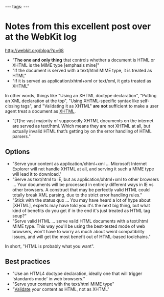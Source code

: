 ---
tags:
---
= Notes from this excellent post over at the WebKit log =

http://webkit.org/blog/?p=68

* "'''The one and only thing''' that controls whether a document is HTML or XHTML is the MIME type [emphasis mine]"
* "If the document is served with a text/html MIME type, it is treated as HTML"
* "If it is served as application/xhtml+xml or text/xml, it gets treated as XHTML"

In other words, things like "Using an XHTML doctype declaration", "Putting an XML declaration at the top", "Using XHTML-specific syntax like self-closing tags", and "Validating it as XHTML" '''are not''' sufficient to make a user agent treat a document as [[XHTML]].

* "[T]he vast majority of supposedly XHTML documents on the internet are served as text/html. Which means they are not XHTML at all, but actually invalid HTML that’s getting by on the error handling of HTML parsers."

== Options ==

* "Serve your content as application/xhtml+xml ... Microsoft Internet Explorer will not handle XHTML at all, and serving it such a MIME type will lead it to download."
* "Serve as text/html to IE, but as application/xhtml+xml to other browsers ... Your documents will be processed in entirely different ways in IE vs other browsers. A construct that may be perfectly valid HTML could totally break XML parsing, due to the strict error handling rules."
* "Stick with the status quo ... You may have heard a lot of hype about [XHTML], experts may have told you it's the next big thing, but what kind of benefits do you get if in the end it's just treated as HTML tag soup?"
* "Serve valid HTML ... serve valid HTML documents with a text/html MIME type. This way you'll be using the best-tested mode of web browsers, won't have to worry as much about weird compatibility issues, and will get the most benefit out of HTML-based toolchains."

In short, "HTML is probably what you want".

== Best practices ==

* "Use an HTML4 doctype declaration, ideally one that will trigger 'standards mode' in web browsers."
* "Serve your content with the text/html MIME type"
* "[http://validator.w3.org/ Validate] your content as HTML, not as XHTML"
